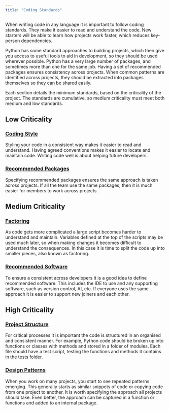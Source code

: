 ```yaml
---
title: "Coding Standards"
---
```


When writing code in any language it is important to follow coding standards. They make it
easier to read and understand the code. New starters will be able to learn how projects
work faster, which reduces key-person dependencies.

Python has some standard approaches to building projects, which then give you access to
useful tools to aid in development, so they should be used wherever possible. Python has a
very large number of packages, and sometimes more than one for the same job. Having a set
of recommended packages ensures consistency across projects. When common patterns are
identified across projects, they should be extracted into packages themselves so they can
be shared easily.

Each section details the minimum standards, based on the criticality of the project. The
standards are cumulative, so medium criticality must meet both medium and low standards.

## Low Criticality

::::: {.grid}

:::: {.g-col-6}

::: {.callout-note}
### [Coding Style](coding-style.qmd)
Styling your code in a consistent way makes it easier to read and understand. Having
agreed conventions makes it easier to locate and maintain code. Writing code well is about
helping future developers.
:::

::::

:::: {.g-col-6}

::: {.callout-note}
### [Recommended Packages](recommended-packages.qmd)
Specifying recommended packages ensures the same approach is taken across projects. If all
the team use the same packages, then it is much easier for members to work across
projects.
:::

::::

:::::

## Medium Criticality

::::: {.grid}

:::: {.g-col-6}

::: {.callout-warning}
### [Factoring](factoring.qmd)
As code gets more complicated a large script becomes harder to understand and maintain.
Variables defined at the top of the scripts may be used much later, so when making changes
it becomes difficult to understand the consequences. In this case it is time to split the
code up into smaller pieces, also known as factoring.
:::

::::

:::: {.g-col-6}

::: {.callout-warning}
### [Recommended Software](recommended-software.qmd)
To ensure a consistent across developers it is a good idea to define recommended software.
This includes the IDE to use and any supporting software, such as version control, AI,
etc. If everyone uses the same approach  it is easier to support new joiners and each
other.
:::

::::

:::::

## High Criticality

::::: {.grid}

:::: {.g-col-6}

::: {.callout-important}
### [Project Structure](project-structure.qmd)
For critical processes it is important the code is structured in an organised and
consistent manner. For example, Python code should be broken up into functions or classes
with methods and stored in a folder of modules. Each file should have a test script,
testing the functions and methods it contains in the tests folder.
:::

::::

:::: {.g-col-6}

::: {.callout-important}
### [Design Patterns](design-patterns.qmd)
When you work on many projects, you start to see repeated patterns emerging. This
generally starts as similar snippets of code or copying code from one project to another.
It is worth specifying the approach all projects should take. Even better, the approach
can be captured in a function or functions and added to an internal package.
:::

::::

:::::

